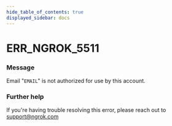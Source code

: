 ```yaml
---
hide_table_of_contents: true
displayed_sidebar: docs
---
```



# ERR_NGROK_5511

### Message
Email "`EMAIL`" is not authorized for use by this account.

<ErrorDetails error='err_ngrok_5511' />


### Further help
If you're having trouble resolving this error, please reach out to [support@ngrok.com](mailto:support@ngrok.com?subject=Help%20with%20ERR_NGROK_5511)


